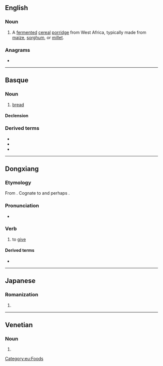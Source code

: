 {{also|ōgi}}
==English==
{{wikipedia|Ogi (food)}}

===Noun===
{{en-noun|-}}

# A [[ferment]]ed [[cereal]] [[porridge]] from West Africa, typically made from [[maize]], [[sorghum]], or [[millet]].

===Anagrams===
* {{anagrams|en|a=gio|Gio|Goi|IGO|goi}}

----

==Basque==

===Noun===
{{eu-noun}}

# [[bread]]

====Declension====
{{eu-decl-inanim noun|av=1|kv=1}}

===Derived terms===
* {{l|eu|okin}}
* {{l|eu|otarteko}}
* {{l|eu|otordu}}

[[Category:eu:Foods]]

----

==Dongxiang==

===Etymology===
From {{inh|sce|xgn-pro|*ög-}}. Cognate to {{cog|mn|өгөх}} and perhaps {{cog|zkt||sc=Kits|tr=û}}.

===Pronunciation===
* {{IPA|sce|/oˈki/|[ʷoˈki]}}

===Verb===
{{sce-verb}}

# to [[give]]
#: {{ux|sce|Chi matei [[ana#Dongxiang|anane]] bayasigvasenu, [[ana#Dongxiang|anachi]] tade baer lie '''ogine'''.|No matter how much you make your mother happy, she will not '''give''' you money.}}

====Derived terms====
* {{l|sce|ogidan|t=[[manner]] of [[giving]]}}

----

==Japanese==

===Romanization===
{{ja-romaji}}

# {{ja-romanization of|おぎ}}

----

==Venetian==

===Noun===
{{head|vec|noun plural form}}

# {{plural of|vec|ogio}}